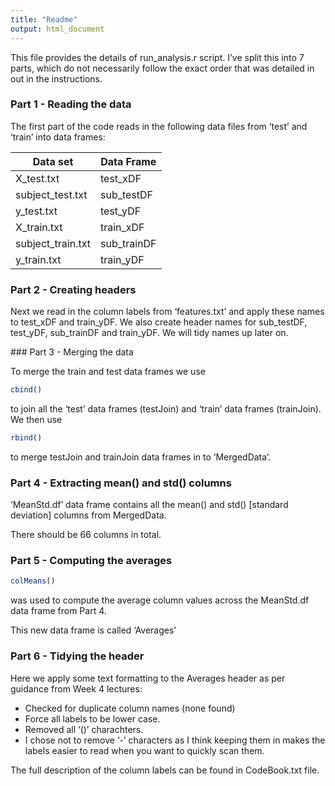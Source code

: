 ```yaml
---
title: "Readme"
output: html_document
---
```


This file provides the details of run_analysis.r script. I've split this into 7 parts, which do not necessarily follow the exact order that was detailed in out in the instructions.

### Part 1 - Reading the data

The first part of the code reads in the following data files from  'test' and 'train' into data frames: 

Data set | Data Frame
------------- | -------------
X_test.txt | test_xDF
subject_test.txt | sub_testDF
y_test.txt | test_yDF
X_train.txt | train_xDF
subject_train.txt | sub_trainDF
y_train.txt | train_yDF

### Part 2 - Creating headers  

Next we read in the column labels from 'features.txt' and apply these names to test_xDF and train_yDF. We also create header names for  sub_testDF, test_yDF, sub_trainDF and train_yDF. We will tidy names up later on.

### Part 3 - Merging the data

To merge the train and test data frames we use 
```r
cbind()
```
to join all the 'test' data frames (testJoin) and 'train' data frames (trainJoin). We then use 
```r
rbind()
```
to merge testJoin and trainJoin data frames in to 'MergedData'.

### Part 4 - Extracting mean() and std() columns
'MeanStd.df' data frame contains all the mean() and std() [standard deviation] columns from MergedData. 

There should be 66 columns in total.

### Part 5 - Computing the averages 
```r
colMeans()
```
was used to compute the average column values across the MeanStd.df data frame from Part 4. 

This new data frame is called 'Averages'

### Part 6 - Tidying the header
Here we apply some text formatting to the Averages header as per guidance from Week 4 lectures:

* Checked for duplicate column names (none found)
* Force all labels to be lower case.
* Removed all '()' charachters.
* I chose not to remove '-' characters as I think keeping them in makes the labels easier to read when you want to quickly scan them.

The full description of the column labels can be found in CodeBook.txt file.
